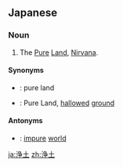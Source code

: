 ==Japanese==
{{wikipedia|lang=ja}}
{{ja-kanjitab|じょう|ど|yomi=o}}

===Noun===
{{ja-noun|じょうど|kyu=淨土}}

# {{lb|ja|Buddhism|sort=しょうど'}} The [[pure|Pure]] [[land|Land]], [[nirvana|Nirvana]].

====Synonyms====
* {{ja-r|極楽|ごくらく}}: pure land
* {{ja-r|聖土|しょうど}}: Pure Land, [[hallowed]] [[ground]]

====Antonyms====
* {{ja-r|穢土|えど}}: [[impure]] [[world]]

[[ja:浄土]]
[[zh:浄土]]